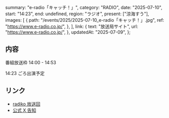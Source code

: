   summary: "e-radio「キャッチ！」",
  category: "RADIO",
  date: "2025-07-10",
  start: "14:23",
  end: undefined,
  region: "ラジオ",
  present: ["涼海すう"],
  images: [
    {
      path: "/events/2025/2025-07-10_e-radio「キャッチ！」.jpg",
      ref: "https://www.e-radio.co.jp/",
    },
  ],
  link: {
    text: "放送局サイト",
    url: "https://www.e-radio.co.jp/",
  },
  updatedAt: "2025-07-09",
};

## 内容

番組放送枠 14:00 - 14:53

14:23 ごろ出演予定

## リンク

- [radiko 放送回](https://radiko.jp/share/?sid=E-RADIO&t=20250710140000)
- [公式 X 告知](https://x.com/takanenofficial/status/1942871358289195370)

